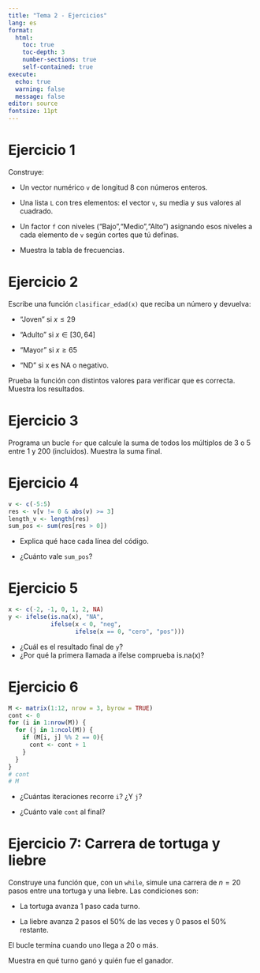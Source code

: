 ```yaml
---
title: "Tema 2 - Ejercicios"
lang: es
format:
  html:
    toc: true
    toc-depth: 3
    number-sections: true
    self-contained: true 
execute:
  echo: true
  warning: false
  message: false
editor: source
fontsize: 11pt
---
```


# Ejercicio 1
Construye:

- Un vector numérico `v` de longitud 8 con números enteros.

- Una lista `L` con tres elementos: el vector `v`, su media y sus valores al cuadrado.

- Un factor `f` con niveles ("Bajo","Medio","Alto") asignando esos niveles a cada elemento de `v` según cortes que tú definas.

- Muestra la tabla de frecuencias.




# Ejercicio 2
Escribe una función `clasificar_edad(x)` que reciba un número y devuelva:

- "Joven" si $x \leq 29$

- "Adulto" si $x \in [30,64]$

- "Mayor" si $x \geq 65$

- "ND" si x es NA o negativo.

Prueba la función con distintos valores para verificar que es correcta. Muestra los resultados.



# Ejercicio 3
Programa un bucle `for` que calcule la suma de todos los múltiplos de 3 o 5 entre 1 y 200 (incluidos). Muestra la suma final.


# Ejercicio 4
```r
v <- c(-5:5)
res <- v[v != 0 & abs(v) >= 3]
length_v <- length(res)
sum_pos <- sum(res[res > 0])

```
 - Explica qué hace cada línea del código.

 - ¿Cuánto vale `sum_pos`?
 
# Ejercicio 5

```r
x <- c(-2, -1, 0, 1, 2, NA)
y <- ifelse(is.na(x), "NA",
            ifelse(x < 0, "neg",
                   ifelse(x == 0, "cero", "pos")))

```

- ¿Cuál es el resultado final de `y`?
- ¿Por qué la primera llamada a ifelse comprueba is.na(x)?


# Ejercicio 6
```r
M <- matrix(1:12, nrow = 3, byrow = TRUE)
cont <- 0
for (i in 1:nrow(M)) {
  for (j in 1:ncol(M)) {
    if (M[i, j] %% 2 == 0){
      cont <- cont + 1
    } 
  }
}
# cont
# M
```

- ¿Cuántas iteraciones recorre `i`? ¿Y `j`?

- ¿Cuánto vale `cont` al final?


# Ejercicio 7: Carrera de tortuga y liebre
Construye una función que, con un `while`, simule una carrera de $n=20$ pasos entre una tortuga y una liebre. Las condiciones son:

 - La tortuga avanza 1 paso cada turno.

 - La liebre avanza 2 pasos el 50% de las veces y 0 pasos el 50% restante.

El bucle termina cuando uno llega a 20 o más.

Muestra en qué turno ganó y quién fue el ganador.



